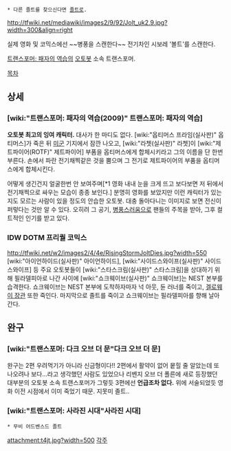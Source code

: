  * 다른 졸트를 찾으신다면 [[졸트]]로.

http://tfwiki.net/mediawiki/images2/9/92/Jolt_uk2.9.jpg?width=300&align=right

실제 영화 및 코믹스에선 ~~병풍을 스캔한다~~ 전기차인 시보레 '볼트'를 스캔한다.

[[트랜스포머: 패자의 역습]]의 [[오토봇]] 소속 트랜스포머. 

[[목차]]

== 상세 ==
=== [wiki:"트랜스포머: 패자의 역습(2009)" 트랜스포머: 패자의 역습] ===
'''오토봇 최고의 잉여 캐릭터.''' 대사가 한 마디도 없다. [wiki:"옵티머스 프라임(실사판)" 옵티머스]가 죽은 뒤 [[미군]] 기지에서 잠깐 나오고, [wiki:"라쳇(실사판)" 라쳇]이 [wiki:"제트파이어(ROTF)" 제트파이어] 부품을 옵티머스에게 합체시키라고 그의 이름을 단 한번 부른다. 손에서 파란 전기채찍같은 것을 뿜으며 그 전기로 제트파이어의 부품을 옵티머스에게 합체시킨다.

어떻게 생긴건지 얼굴한번 안 보여주며[*1 영화 내내 눈을 크게 뜨고 보다보면 저 뒤에서 전기채찍으로 싸우는 모습이 종종 보인다.] 분명히 영화를 보았지만 이런 캐릭터가 있는지도 모르는 사람이 있을 정도의 안습한 오토봇. 대충 돌아다니는 이미지로 보면 전신이 퍼렇다는 것만 알 수 있다. 오히려 그 공기, [[병풍]]스러움으로 팬들의 주목을 받아, 그후 컬트적인 인기를 받고 있다.

=== IDW DOTM 프리퀄 코믹스 ===
http://tfwiki.net/w2/images2/4/4e/RisingStormJoltDies.jpg?width=550
[wiki:"아이언하이드(실사판)" 아이언하이드], [wiki:"사이드스와이프(실사판)" 사이드스와이프] 등 주요 오토봇들이 [wiki:"스타스크림(실사판)" 스타스크림]을 상대하기 위해 필라델피아로 나간 사이에 [wiki:"쇼크웨이브(실사판)" 쇼크웨이브]는 NEST 본부를 습격한다. 쇼크웨이브는 NEST 본부에 도착하자마자 넉 아웃, 듄 러너를 죽이고, [[겔로웨이 장관]] 또한 죽인다. 마지막으로 졸트를 죽이고 쇼크웨이브는 필라델피아를 향해 날아간다.

== 완구 ==
=== [wiki:"트랜스포머: 다크 오브 더 문"다크 오브 더 문] ===
완구는 2편 우려먹기가 아니라 신금형이다!! 2편에서 활약이 없어 뭍힐 줄 알았는데 또 나오려나 보다...라고 생각했던 사람도 있었으나 리벤지 오브 더 폴른에 새로 등장했던 대부분의 오토봇 소속 트랜스포머가 그렇듯 3편에선 '''언급조차 없다.'''  위에 서술되었듯 영화 이전 시점에서 이미 죽었기 때문. 지못미 졸트..
=== [wiki:"트랜스포머: 사라진 시대"사라진 시대] ===
 * 무비 어드벤스드 졸트
attachment:t4jt.jpg?width=500
[[각주]]
